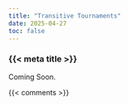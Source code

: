 ```yaml
---
title: "Transitive Tournaments"
date: 2025-04-27
toc: false
---
```


### {{< meta title >}}

Coming Soon.



{{< comments >}}